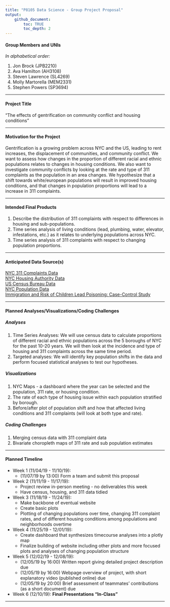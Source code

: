 ```yaml
---
title: "P8105 Data Science - Group Project Proposal"
output: 
    github_document:
        toc: TRUE
        toc_depth: 2
---
```


#### Group Members and UNIs  

*In alphabetical order:*  

1. Jon Brock (JPB2210)  
1. Ava Hamilton (AH3108)  
1. Steven Lawrence (SL4269)  
1. Molly Martorella (MEM2331)  
1. Stephen Powers (SP3694)

***  

#### Project Title  

"The effects of gentrification on community conflict and housing conditions"

***  

#### Motivation for the Project  

Gentrification is a growing problem across NYC and the US, leading to rent increases, the displacement of communities, and community conflict. We want to assess how changes in the proportion of different racial and ethnic populations relates to changes in housing conditions. We also want to investigate community conflicts by looking at the rate and type of 311 complaints as the population in an area changes. We hypothesize that a shift towards white/european populations will result in improved housing conditions, and that changes in population proportions will lead to a increase in 311 complaints.

***

#### Intended Final Products  

1. Describe the distribution of 311 complaints with respect to differences in housing and sub-populations. 
1. Time series analysis of living conditions (lead, plumbing, water, elevator, infestations, etc.) as it relates to underlying populations across NYC.
1. Time series analysis of 311 complaints with respect to changing population proportions.

***

#### Anticipated Data Source(s)  

[NYC 311 Complaints Data](https://data.cityofnewyork.us/d/erm2-nwe9/visualization)  
[NYC Housing Authority Data](https://data.cityofnewyork.us/Housing-Development/NYCHA-Development-Data-Book/evjd-dqpz)  
[US Census Bureau Data](https://www.census.gov/data/tables/time-series/demo/housing-patterns/housing-patterns-tables.html)  
[NYC Population Data](https://www1.nyc.gov/site/planning/planning-level/nyc-population/nyc-population.page)  
[Immigration and Risk of Children Lead Poisoning: Case-Control Study](https://ajph.aphapublications.org/doi/full/10.2105/AJPH.2006.093229)  

***  

#### Planned Analyses/Visualizations/Coding Challenges  
##### *Analyses*  

1. Time Series Analyses: We will use census data to calculate proportions of different racial and ethnic populations across the 5 boroughs of NYC for the past 10-20 years. We will then look at the incidence and type of housing and 311 complaints across the same time period.  
1. Targeted analyses: We will identify key population shifts in the data and perform focused statistical analyses to test our hypotheses.  

##### *Visualizations*  

1. NYC Maps - a dashboard where the year can be selected and the population, 311 rate, or housing condition.  
1. The rate of each type of housing issue within each population stratified by borough.  
1. Before/after plot of population shift and how that affected living conditions and 311 complaints (will look at both type and rate).  

##### *Coding Challenges*  

1. Merging census data with 311 complaint data  
1. Bivariate choropleth maps of 311 rate and sub population estimates  

***  

#### Planned Timeline  

- Week 1 (11/04/19 - 11/10/19):  
    - (11/07/19 by 13:00) Form a team and submit this proposal

- Week 2 (11/11/19 - 11/17/19):  
    -  Project review in-person meeting - no deliverables this week  
    -  Have census, housing, and 311 data tidied

- Week 3 (11/18/19 - 11/24/19):  
    -  Make backbone of eventual website  
    -  Create basic plots
    -  Plotting of changing populations over time, changing 311 complaint rates, and of different housing conditions among populations and neighborhoods overtime

- Week 4 (11/25/19 - 12/01/19):  
    -  Create dashboard that synthesizes timecourse analyses into a plotly map  
    -  Finalize building of website including other plots and more focused plots and analyses of changing population structure

- Week 5 (12/02/19 - 12/08/19):  
    - (12/05/19 by 16:00) Written report giving detailed project description due  
    - (12/05/19 by 16:00) Webpage overview of project, with short explanatory video (published online) due  
    - (12/05/19 by 20:00) Brief assessment of teammates' contributions (as a short document) due

- Week 6 (12/10/19): **Final Presentations "In-Class"**

***  